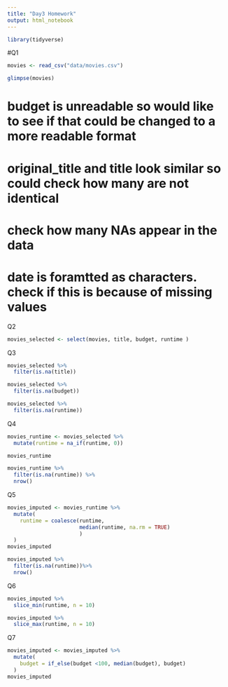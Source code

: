 ```yaml
---
title: "Day3 Homework"
output: html_notebook
---
```


```r
library(tidyverse)
```


#Q1

```r
movies <- read_csv("data/movies.csv")
```


```r
glimpse(movies)
```

# budget is unreadable so would like to see if that could be changed to a more readable format
# original_title and title look similar so could check how many are not identical
# check how many NAs appear in the data
# date is foramtted as characters. check if this is because of missing values


Q2

```r
movies_selected <- select(movies, title, budget, runtime )
```

Q3
```r
movies_selected %>%
  filter(is.na(title))

```

```r
movies_selected %>%
  filter(is.na(budget))

```
```r
movies_selected %>%
  filter(is.na(runtime))

``` 


Q4

```r
movies_runtime <- movies_selected %>%
  mutate(runtime = na_if(runtime, 0))

movies_runtime
```

```r
movies_runtime %>%
  filter(is.na(runtime)) %>%
  nrow()


```


Q5

```r
movies_imputed <- movies_runtime %>%
  mutate(
    runtime = coalesce(runtime, 
                       median(runtime, na.rm = TRUE)
                       )
  )
movies_imputed
```

```r
movies_imputed %>%
  filter(is.na(runtime))%>%
  nrow()
```

Q6

```r
movies_imputed %>%
  slice_min(runtime, n = 10)
```

```r
movies_imputed %>%
  slice_max(runtime, n = 10)
```

Q7

```r
movies_imputed <- movies_imputed %>%
  mutate(
    budget = if_else(budget <100, median(budget), budget)
  )
movies_imputed
```

